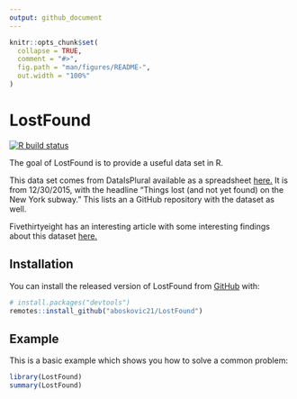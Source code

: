 ```yaml
---
output: github_document
---
```


<!-- README.md is generated from README.Rmd. Please edit that file -->

```r
knitr::opts_chunk$set(
  collapse = TRUE,
  comment = "#>",
  fig.path = "man/figures/README-",
  out.width = "100%"
)
```

# LostFound

<!-- badges: start -->
[![R build status](https://github.com/aboskovic21/LostFound/workflows/R-CMD-check/badge.svg)](https://github.com/aboskovic21/LostFound/actions)
<!-- badges: end -->

The goal of LostFound is to provide a useful data set in R.

This data set comes from DataIsPlural available as a spreadsheet [here.](https://docs.google.com/spreadsheets/d/1wZhPLMCHKJvwOkP4juclhjFgqIY8fQFMemwKL2c64vk/edit#gid=0) It is from 12/30/2015, with the headline "Things lost (and not yet found) on the New York subway." This lists an a GitHub repository with the dataset as well.

Fivethirtyeight has an interesting article with some interesting findings about this dataset [here.](https://fivethirtyeight.com/features/mta-new-york-lost-and-found-subway-most-common/)

## Installation

You can install the released version of LostFound from [GitHub](https://github.com/) with:

``` r
# install.packages("devtools")
remotes::install_github("aboskovic21/LostFound")
```
 
## Example

This is a basic example which shows you how to solve a common problem:

```r
library(LostFound)
summary(LostFound)
```
